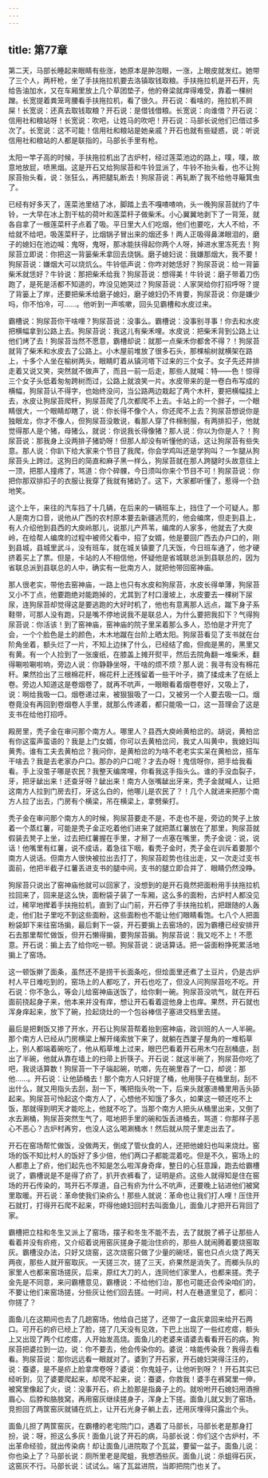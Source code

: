 ```yaml
---
---
---
```

title: 第77章
---






第二天，马部长睡起来眼睛有些涨，她原本是肿泡眼，一涨，上眼皮就发红。她带了三个人，两杆枪，坐了手扶拖拉机要去洛镇取钱取粮。手扶拖拉机是开石开，先给告油加水，又在车厢里放上几个草团垫子，他的脊梁就痒得难受，靠着一棵树蹭。长宽提着粪笼弯腰看手扶拖拉机，看了很久。开石说：看啥的，拖拉机不屙屎！长宽说：还真去取钱取粮？开石说：是借钱借粮。长宽说：向谁借？开石说：信用社和粮站呀！长宽说：吹吧，让姓马的吹吧！开石说：马部长说他们已借过多次了。长宽说：这不可能！信用社和粮站是她亲戚？开石也就有些疑惑，说：听说信用社和粮站的人都是联指的，马部长手里有枪。

太阳一竿子高的时候，手扶拖拉机出了古炉村，经过莲菜池边的路上，噗，噗，故意地放屁，喷黑烟。这是开石又给狗尿苔和牛铃显派了，牛铃不抬头看，也不让狗尿苔抬头看，说：张狂么，再把腿轧断去！狗尿苔说：再轧断了我不给他寻簸箕虫了。

已经有好多天了，莲菜池里结了冰，脚踏上去不嘎喳喳响，头一晚狗尿苔就约了牛铃，一大早在冰上割干枯的荷叶和莲菜秆子做柴禾。小心翼翼地剥下了一背笼，就各自拿了一根莲菜秆子点着了吸。平日里大人们吃烟，他们也要吃，大人不给，不给就不给吧，吸莲菜秆子，比烟锅子冒出来的烟还多！两人正吸得鼻涕眼泪的，磨子的媳妇在池边喊：鬼呀，鬼呀，那冰能扶得起你两个人呀，掉进水里冻死去！狗尿苔立即说：你把这一背篓柴禾拿回去烧锅。磨子媳妇说：我嫌那烟大，我不要！狗尿苔说：嫌烟大可以烧炕么。牛铃低声说：你咋对她恁好？狗尿苔说：给一背篓柴禾就恁好？牛铃说：那把柴禾给我？狗尿苔说：想得美！牛铃说：磨子带着刀伤跑了，是死是活都不知道的，咋没见她哭过？狗尿苔说：人家哭给你打招呼呀？提了背篓上了岸，还要把柴禾给磨子媳妇，磨子媳妇仍不肯要，狗尿苔说：你是嫌少吗，你不怕冷，可……。他听到一声咳嗽，回头见霸槽和水皮过来。

霸槽说：狗尿苔你干啥哩？狗尿苔说：没事么。霸槽说：没事别寻事！你去和水皮把横幅拿到公路上去。狗尿苔说：我这儿有柴禾哩。水皮说：把柴禾背到公路上让他们烤了去！狗尿苔当然不愿意，霸槽却说：就那一点柴禾你都舍不得？！狗尿苔就背了柴禾和水皮去了公路上。小木屋前堆放了很多石头，那棵榆树就横架在路上，十多个人坐在榆树两头，眼睛盯着从镇河塔下过来的三个女子。女子先还并排走着又说又笑，突然就不做声了，而且一前一后走，那些人就喊：特——色！惊得三个女子头低着匆匆跨树而过，公路上就浪笑一片。水皮带来的是一卷白布写成的横幅，狗尿苔认不得字，也始终没问，当公路两边栽起了两个木杆，要把横幅挂上去，水皮让狗尿苔爬杆，狗尿苔爬了几次都爬不上去。卡站上的一个胖子，一个眼睛很大，一个眼睛却瞎了，说：你长得不像个人，你还爬不上去？狗尿苔想说你是独眼龙，你才不像人，但狗尿苔没敢说，看那人穿了件棉制服，有两排扣子，他就觉得那人是个猪，母猪么，就说：你说我长得像猪？那人说：你以为你是人？！狗尿苔说：那我身上没两排子猪奶呀！但那人却没有听懂他的话，这让狗尿苔有些失意。那人说：你趴下给大家来个节目了我爬，你会学鸡叫还是学狗叫？一乍腿从狗尿苔头上跨过。这狗日的简直和麻子黑一样么，狗尿苔就在那人跨腿时头故意往上一顶，把那人撞疼了，骂道：你个碎髁，今日须叫你来个节目不可！狗尿苔说：你把你那双排扣子的衣服让我穿了我就有猪奶了。这下，大家都听懂了，惹得一个劲地笑。

这个上午，来往的汽车挡了十几辆，在后来的一辆班车上，挡住了一个可疑人。那人是南方口音，说他从广西的农村原本要去新疆逃荒的，他会编席，但走到县上，有人介绍他到县西的大庾岭那儿，说那儿产芦苇，编席的人家多，他就去了大庾岭，在给帮人编席的过程中被师父看中，招了女婿，他是要回广西去办户口的，刚到县城，县城里武斗，没有班车，就在城关镇要了几天饭，今日班车通了，他才硬挤着买上了票。但是，卡站的人不相信他，怀疑他是省城联总派到县联总的，因为省联总派到县联总的人中，确实有一批南方人，就把他带回窑神庙。

那人很老实，带他去窑神庙，一路上也只有水皮和狗尿苔，水皮长得单薄，狗尿苔又小不丁点，他要跑绝对能跑掉的，尤其到了村口漫坡上，水皮要去一棵树下尿尿，连狗尿苔却觉得这是要逃跑的大好时机了，他也有意离那人远点，蹴下身子系鞋带，可那人没有跑，只是嘴不停地说我不是联总人，为什么要把我扣下？气得狗尿苔说：你活该！到了窑神庙，窑神庙的院子里呆着那么多人，恐怕是才开完了会，一个个脸色是土的颜色，木木地蹴在台阶上晒太阳。狗尿苔看见了支书就在台阶角坐着，额头烂了一片，不知上边抹了什么，已经结了痂，但痂是黑的，黑里又有黄。有一个人捡到了一张废纸，在膝盖上摊开熨平，然后去院角翻一堆柴禾，翻得唰啦唰啦响，旁边人说：你静静坐呀，干啥的烦不烦？那人说：我寻有没有棉花秆。果然捡出了三根棉花秆，棉花秆上还残留着一些干叶子，摘了揉成未了在纸上卷。旁边人知道这是卷烟卷了，就再不吭声，一眼眼看着烟卷卷好，又吸上了，说：啊给我吸一口。烟卷递过来，被狠狠吸了一口，又被另一个人要去吸一口。烟卷竟没有再回到卷烟卷人手里，就那么传递着，都只能吸一口，这一苔理会了这是支书在给他打招呼。

殿房里，秃子金在审问那个南方人。哪里人？县西大庾岭黄柏岔的。胡说，黄柏岔有你这蛮声蛮语的？我是上门女婿，你可以去黄柏岔问，我丈人叫黄中，我媳妇叫黄秀。谁有工夫去黄柏岔？我问你，是黄柏岔的为啥不老老实实呆在黄柏岔，搭车干啥去？我是去老家办户口。那办的户口呢？才去办呀！鬼信呀你，把手给我看看。手上没茧子哪是农民？我整天编席哩，你看我这手指头么。谁的手没血裂子，牙，把牙龇出来！还查牙呀？龇出来！南方人张嘴龇出牙来，秃子金就喊人，让把这南方人拉到门房去打，牙这么白的，他哪儿是农民了？！几个人就进来把那个南方人拉了出去，门房有个横梁，吊在横梁上，拿劈柴打。

秃子金在审问那个南方人的时候，狗尿苔要走不是，不走也不是，旁边的凳子上放着一个蒸红薯，可能是秃子金正吃着他们进来了就把蒸红薯放在了那里，狗尿苔就假装去凳子上坐，过去把红薯握在手里，才掰了一点塞在嘴里，秃子金说：说，说话！他嘴里有红薯，说不成话，着急往下咽，看秃子金时，秃子金在训斥着要那个南方人说话。但南方人很快被拉出去打了，狗尿苔趁势也往出走，又一次走过支书面前，他把半截子红薯丢进支书的腿中间，支书的腿立即合并了．眼睛仍然没睁。

狗尿苔只说出了窑神庙他就可以回家了，没想到的是开石竟然把面粉用手扶拖拉机拉回来了，回来是这么快，面粉袋子装了一车厢，这么多的面粉，古炉村人都没见过，稀罕地撵着手扶拖拉机，直到了山门前，开石停了手扶拖拉机，把跟随的人轰走，他们肚子里吃不到这些面粉，这些面粉也不能让他们眼睛看饱。七八个人把面粉袋卸下来往窑场掮，最后剩下一袋，开石要掮上去窑场的，因为霸槽已经安排开石去那里帮忙做饭，但开石懒得掮，要狗尿苔掮。狗尿苔说：我又吃不上！不愿意。开石说：掮上去了给你吃一顿。狗尿苔说：说话算话。把一袋面粉挣死累活地掮上了窑场。

这一顿饭擀了面条，虽然还不是捞干长面条吃，但烩面里还煮了土豆片，仍是古炉村人平日难吃到的，窑场上的人都吃了，开石也吃了，但没人问狗尿苔吃不吃。开石说：你不急么，等会儿给窑神庙送饭了，给你剩一碗。狗尿苔没吭气，就在开石面前挠起身子来，他本来并没有痒，想让开石看着逗他身上也痒。果然，开石就也浑身痒起来，放下了碗，捡起烧灶的一个包谷棒信子塞进交档里去搓。

最后是把剩饭又掺了开水，开石让狗尿苔帮着抬到窑神庙，政训班的人一人半碗。那个南方人已经从门房横梁上解开绳索放下来了，就躺在西厦子屋角的一堆稻草上，别人都端着碗吃了，他从稻草堆上过来，眼巴巴看着开石用木勺在刮桶底，刮出了半碗，他就从靠在墙上的扫帚上折筷子。开石说：就这半碗了，狗尿苔你吃了吧，我说话算数！狗尿苔一下子端起碗，吭啷，先在碗里吞了一口，却说：那他……。开石说：让他舔桶去！那个南方人只好提了桶，他用筷子在桶里刮，刮不出什么，就又用指头去刮，刮一下，嘴把指头吮一下，后来头就塞进桶里用舌头舔起来。狗尿苔可怜起这个南方人了，心想他不知饿了多久，如果这一顿还吃不上饭，那就得到明天才能吃上，他就不吃了。当那个南方人把头从桶里出来，又倒了水去涮桶，狗尿苔突然生气了，哐地把手里的碗和饭丢进桶去，骂道：你那样子恶心不恶心？古炉村再穷，也没人这么喝涮桶水！然后就从院子里走出去了。

开石在窑场帮忙做饭，没做两天，倒成了管伙食的人，还把他媳妇也叫来烧灶。窑场的饭不知比村人的饭好了多少倍，他们两口子都能混着吃。但是不久，窑场上的人都患上了疥，他们起先也不知是怎么啦浑身奇痒，整日的心狂意躁，跑去给霸槽说了，霸槽说是不是得了疥了，扒开衣裤看了，证明是疥。这些人就得知是住在窑场的开石传染的，骂开石不厚道，自己有疥为什么不吭声，还要晚上钻进他们被窝里取暖。开石说：革命使我们染疥么！那些人就说：革命也让我们打人哩！压住开石就打，打得开石爬不起来，吓得他媳妇回村去叫面鱼儿，面鱼儿才把开石背回了家。

霸槽把立柱和冬生又派上了窑场，摆子和冬生不能不去，去了就脱了裤子让那些人看着并没有疥疮，又介绍着说用窑灰搓身子能治住疥的，那些人就闹腾着要烧窑取灰。霸槽没办法，只好又烧窑，这次烧窑只做了少量的碗坯，窑也只点火烧了两天两夜，那些人就开窑取灰。一天搓三次，搓了三天，疥果然是消失了。而榔头队的家里人也都来窑场搓灰，后来，原红大刀的人，连同他们家里人，也都来搓。秃子金先是不同意，来问霸槽意见，霸槽说：不给他们治，那也可能还会传染咱们的，不要让他们来窑场搓，分些灰让他们回去搓。一时间，村人在巷道里见了，都问：你搓了？

面鱼儿在这期间也去了几趟窑场，他给自己搓了，还带了一盒灰拿回来给开石两口。可开石的疥已经上了脸，搓了几天没有见效，下巴上出现了一些红疙瘩，额头上又出现了两个红疙瘩，人开始发高烧。面鱼儿的老婆来请婆去看看开石的病，狗尿苔把婆拉到一边，说：你不要去，他会传染你的。婆说：啥能传染我？我得去看看。狗尿苔说：那你远远看一眼就对了。婆到了开石家，开石媳妇哭得汪汪的，说：蚕婆，是不是疥上脸拿席卷呀？婆说：你鬼娃子，让他听到呀？！开石其实已经听到，见了婆要爬起来，却爬不起来，说：蚕婆，你救我！婆手在裤窝里一伸，被窝里像起了火，说：没事开石，疥上脸那是指鼻子上的。就吩咐开石媳妇用酒擦眉心、后脖和胳肢窝，再用窑灰继续搓身子，浑身上下搓。面鱼儿就又到了窑场，竞担回了两筐窑灰就铺在炕上，让开石光身子躺上去，还用灰埋得只露出个头。

面鱼儿担了两筐窑灰，在霸槽的老宅院门口，遇着了马部长，马部长老是那身打扮，说：呀，担这么多灰！面鱼儿说了开石的病，马部长说：你们这个古炉村，不出革命经验，就出传染病！却让面鱼儿进院取了个瓦盆，要留一盆子。面鱼儿说：你也染上了？马部长说：厕所里老是爬蛆，我想洒些灰。面鱼儿说：杀蛆得石灰，这窑灰不行。马部长说：试试么。端了瓦盆进院，当即把院门也关了。